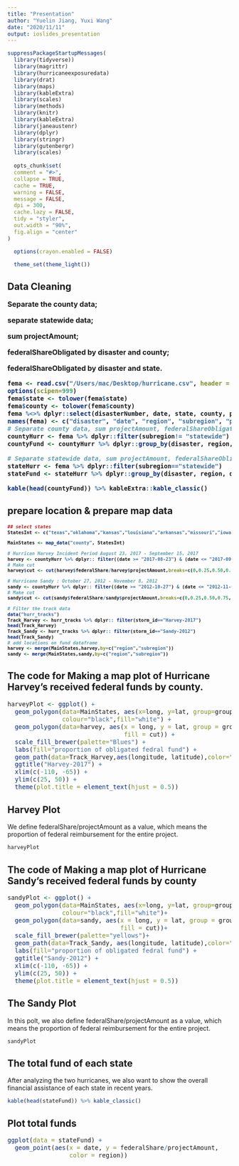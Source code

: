 ```yaml
---
title: "Presentation"
author: "Yuelin Jiang, Yuxi Wang"
date: "2020/11/11"
output: ioslides_presentation
---
```

```r

suppressPackageStartupMessages(
  library(tidyverse))
  library(magrittr)
  library(hurricaneexposuredata)
  library(drat)
  library(maps)
  library(kableExtra)
  library(scales)
  library(methods)
  library(knitr)
  library(kableExtra)
  library(janeaustenr)
  library(dplyr)
  library(stringr)
  library(gutenbergr)
  library(scales)
  
  opts_chunk$set(
  comment = "#>",
  collapse = TRUE,
  cache = TRUE,
  warning = FALSE,
  message = FALSE,
  dpi = 300,
  cache.lazy = FALSE,
  tidy = "styler",
  out.width = "90%",
  fig.align = "center"
)

  options(crayon.enabled = FALSE)

  theme_set(theme_light())

```



## Data Cleaning
<div style="font-size: 12pt; font-weight: bold">
Separate the county data;

separate statewide data;

sum projectAmount;

federalShareObligated by disaster and county;

federalShareObligated by disaster and state.
```r
fema <- read.csv("/Users/mac/Desktop/hurricane.csv", header = TRUE)
options(scipen=999)
fema$state <- tolower(fema$state)
fema$county <- tolower(fema$county)
fema %<>% dplyr::select(disasterNumber, date, state, county, projectAmount, federalShareObligated)
names(fema) <- c("disaster", "date", "region", "subregion", "projectAmount", "federalShare")
# Separate county data, sum projectAmount, federalShareObligated by disaster and county
countyHurr <- fema %>% dplyr::filter(subregion!= "statewide")
countyFund <- countyHurr %>% dplyr::group_by(disaster, region, subregion, date) %>% dplyr::select(projectAmount, federalShare) %>% summarise_each(funs(sum)) 

# Separate statewide data, sum projectAmount, federalShareObligated by disaster and state
stateHurr <- fema %>% dplyr::filter(subregion=="statewide")
stateFund <- stateHurr %>% dplyr::group_by(disaster, region, date) %>% dplyr::select(projectAmount, federalShare) %>% summarise_each(funs(sum)) 

kable(head(countyFund)) %>% kableExtra::kable_classic()
```
</div>



## prepare location & prepare map data
<div style="font-size:9pt; font-weight: bold">
```r
## select states 
StatesInt <- c("texas","oklahoma","kansas","louisiana","arkansas","missouri","iowa","wisconsin","michigan","illinois","indiana","ohio","kentucky","tennessee","alabama","mississippi","florida","georgia","south carolina","north carolina","virginia","west virginia","maryland","delaware","pennsylvania","new jersey","new york","connecticut","rhode island","massachusetts","vermont","new hampshire","maine")

MainStates <- map_data("county", StatesInt)

# Hurrican Harvey Incident Period August 23, 2017 - September 15, 2017
harvey <- countyHurr %>% dplyr:: filter((date >= "2017-08-23") & (date <= "2017-09-15"))
# Make cut
harvey$cut <- cut(harvey$federalShare/harvey$projectAmount,breaks=c(0,0.25,0.50,0.75,1.00))

# Hurricane Sandy : October 27, 2012 - November 8, 2012
sandy <- countyHurr %>% dplyr:: filter((date >= "2012-10-27") & (date <= "2012-11-08"))
# Make cut
sandy$cut <- cut(sandy$federalShare/sandy$projectAmount,breaks=c(0,0.25,0.50,0.75,1.00))

# Filter the track data
data("hurr_tracks")
Track_Harvey <- hurr_tracks %>% dplyr:: filter(storm_id=="Harvey-2017")
head(Track_Harvey)
Track_Sandy <- hurr_tracks %>% dplyr:: filter(storm_id=="Sandy-2012")
head(Track_Sandy)
# add locations on fund dataframe
harvey <- merge(MainStates,harvey,by=c("region","subregion"))
sandy <- merge(MainStates,sandy,by=c("region","subregion"))
```
</div>


## The code for Making a map plot of Hurricane Harvey's received federal funds by county.
<div style="font-size:12pt">
```r
harveyPlot <- ggplot() + 
  geom_polygon(data=MainStates, aes(x=long, y=lat, group=group),
               colour="black",fill="white") + 
  geom_polygon(data=harvey, aes(x = long, y = lat, group = group, 
                                fill = cut)) + 
  scale_fill_brewer(palette="Blues") + 
  labs(fill="proportion of obligated fedral fund") + 
  geom_path(data=Track_Harvey,aes(longitude, latitude),color="red") + 
  ggtitle("Harvey-2017") + 
  xlim(c(-110, -65)) + 
  ylim(c(25, 50)) +
  theme(plot.title = element_text(hjust = 0.5))
```
</div>

## Harvey Plot
<div style="font-size: 10 pt">
We define federalShare/projectAmount as a value, which means the proportion of federal reimbursement for the entire project.
```r
harveyPlot
```
</div>

## The code of Making a map plot of Hurricane Sandy's received federal funds by county
<div style="font-size:12pt">
```r
sandyPlot <- ggplot() + 
  geom_polygon(data=MainStates, aes(x=long, y=lat, group=group),
               colour="black",fill="white")+
  geom_polygon(data=sandy, aes(x = long, y = lat, group = group,
                               fill = cut))+
  scale_fill_brewer(palette="yellows")+
  geom_path(data=Track_Sandy, aes(longitude, latitude),color="red")+
  labs(fill="proportion of obligated fedral fund") + 
  ggtitle("Sandy-2012") +
  xlim(c(-110, -65)) + 
  ylim(c(25, 50)) +
  theme(plot.title = element_text(hjust = 0.5))

```
</div>

## The Sandy Plot
<div style="font-size: 10 pt">
In this polt, we also define federalShare/projectAmount as a value, which means the proportion of federal reimbursement for the entire project.
```r
sandyPlot
```
</div>

## The total fund of each state
After analyzing the two hurricanes, we also want to show the overall financial assistance of each state in recent years.
```r
kable(head(stateFund)) %>% kable_classic()
```
</div>

## Plot total funds
<div style="font-size:12pt">
```r

ggplot(data = stateFund) +
  geom_point(aes(x = date, y = federalShare/projectAmount,
                 color = region))
```
</div>
